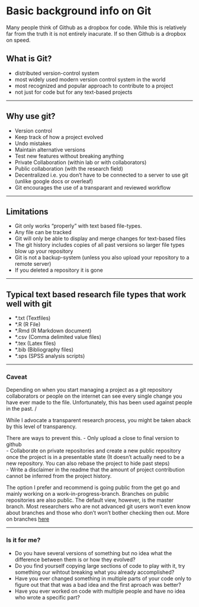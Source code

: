 # Basic background info on Git

Many people think of Github as a dropbox for code.
While this is relatively far from the truth it is not entirely inacurate.
If so then Github is a dropbox on speed. 

## What is Git?

- distributed version-control system
- most widely used modern version control system in the world
- most recognized and popular approach to contribute to a project
- not just for code but for any text-based projects

---

## Why use git?

- Version control
- Keep track of how a project evolved
- Undo mistakes
- Maintain alternative versions
- Test new features without breaking anything
- Private Collaboration (within lab or with collaborators)
- Public collaboration (with the research field)
- Decentralized i.e. you don't have to be connected to a server to use git (unlike google docs or overleaf)
- Git encourages the use of a transparant and reviewed workflow

---

## Limitations

- Git only works "properly" with text based file-types. 
- Any file can be tracked
- Git will only be able to display and merge changes for text-based files
- The git history includes copies of all past versions so larger file types blow up your repository 
- Git is not a backup-system (unless you also upload your repository to a remote server) 
- If you deleted a repository it is gone

---

## Typical text based research file types that work well with git

- *.txt (Textfiles)   
- *.R    (R File)
- *.Rmd  (R Markdown document)
- *.csv  (Comma delimited value files)
- *.tex  (Latex files)
- *.bib  (Bibliography files)
- *.sps  (SPSS analysis scripts)

---

### Caveat
Depending on when you start managing a project as a git repository collaborators or people on the internet can see every single change you have ever made to the file.
Unfortunately, this has been used against people in the past.  / 

While I advocate a transparent research process, you might be taken aback by this level of transparency.

There are ways to prevent this. 
- Only upload a close to final version to github  
- Collaborate on private repositories and create a new public repository once the project is in a presentable state (It doesn't actually need to be a new repository. You can also rebase the project to hide past steps)  
- Write a disclaimer in the readme that the amount of project contribution cannot be inferred from the project history.  

The option I prefer and recommend is going public from the get go and mainly working on a work-in-progress-branch.
Branches on public repositories are also public. The default view, however, is the master branch. Most researchers who are not advanced git users won't even know about branches and those who don't won't bother checking then out. More on branches [here](#branches) 

---

### Is it for me?
- Do you have several versions of something but no idea what the difference between them is or how they evolved?
- Do you find yourself copying large sections of code to play with it, try something our wihtout breaking what you already accomplished?
- Have you ever changed something in multiple parts of your code only to figure out that that was a bad idea and the first aproach was better?
- Have you ever worked on code with multiple people and have no idea who wrote a specific part?
